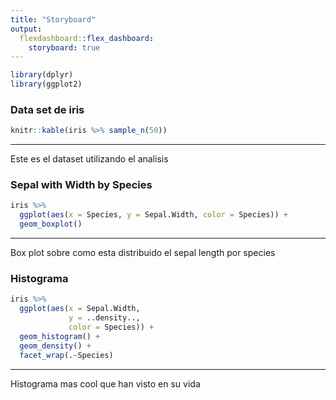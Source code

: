 ```yaml
---
title: "Storyboard"
output: 
  flexdashboard::flex_dashboard:
    storyboard: true
---
```


```r
library(dplyr)
library(ggplot2)
```

### Data set de iris

```r
knitr::kable(iris %>% sample_n(50))
```

***
Este es el dataset utilizando el analisis

### Sepal with Width by Species

```r
iris %>%
  ggplot(aes(x = Species, y = Sepal.Width, color = Species)) +
  geom_boxplot()
```

***
Box plot sobre como esta distribuido el sepal length por species

### Histograma

```r
iris %>% 
  ggplot(aes(x = Sepal.Width,
             y = ..density..,
             color = Species)) + 
  geom_histogram() +
  geom_density() +
  facet_wrap(.~Species)
```

***
Histograma mas cool que han visto en su vida